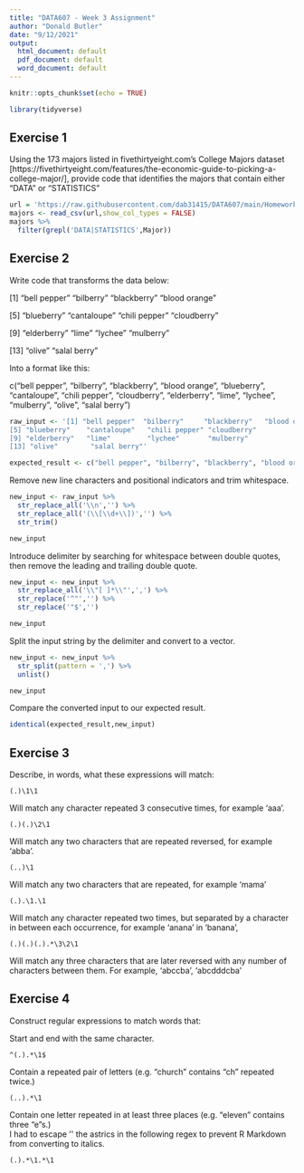 ```yaml
---
title: "DATA607 - Week 3 Assignment"
author: "Donald Butler"
date: "9/12/2021"
output:
  html_document: default
  pdf_document: default
  word_document: default
---
```


```r
knitr::opts_chunk$set(echo = TRUE)
```

```r
library(tidyverse)
```

## Exercise 1

Using the 173 majors listed in fivethirtyeight.com’s College Majors dataset [https://fivethirtyeight.com/features/the-economic-guide-to-picking-a-college-major/], provide code that identifies the majors that contain either "DATA" or "STATISTICS"

```r
url = 'https://raw.githubusercontent.com/dab31415/DATA607/main/Homework/Assignment_3/majors-list.csv'
majors <- read_csv(url,show_col_types = FALSE)
majors %>%
  filter(grepl('DATA|STATISTICS',Major))

```

## Exercise 2

Write code that transforms the data below:

[1] "bell pepper"  "bilberry"     "blackberry"   "blood orange"  

[5] "blueberry"    "cantaloupe"   "chili pepper" "cloudberry"  

[9] "elderberry"   "lime"         "lychee"       "mulberry"    

[13] "olive"        "salal berry"

Into a format like this:

c("bell pepper", "bilberry", "blackberry", "blood orange", "blueberry", "cantaloupe", "chili pepper", "cloudberry", "elderberry", "lime", "lychee", "mulberry", "olive", "salal berry")

```r
raw_input <- '[1] "bell pepper"  "bilberry"     "blackberry"   "blood orange"
[5] "blueberry"    "cantaloupe"   "chili pepper" "cloudberry"  
[9] "elderberry"   "lime"         "lychee"       "mulberry"    
[13] "olive"        "salal berry"'

expected_result <- c("bell pepper", "bilberry", "blackberry", "blood orange", "blueberry", "cantaloupe", "chili pepper", "cloudberry", "elderberry", "lime", "lychee", "mulberry", "olive", "salal berry")

```

Remove new line characters and positional indicators and trim whitespace.

```r
new_input <- raw_input %>%
  str_replace_all('\\n','') %>%
  str_replace_all('(\\[\\d+\\])','') %>%
  str_trim()

new_input
```

Introduce delimiter by searching for whitespace between double quotes, then remove the leading and trailing double quote.

```r
new_input <- new_input %>%
  str_replace_all('\\"[ ]*\\"',',') %>%
  str_replace('^"','') %>%
  str_replace('"$','')

new_input

```
 Split the input string by the delimiter and convert to a vector.

```r
new_input <- new_input %>%
  str_split(pattern = ',') %>%
  unlist()

new_input
```
 
Compare the converted input to our expected result.

```r
identical(expected_result,new_input)
```
## Exercise 3

Describe, in words, what these expressions will match:

```
(.)\1\1  
```
  Will match any character repeated 3 consecutive times, for example 'aaa'.

```
(.)(.)\2\1  
```
  Will match any two characters that are repeated reversed, for example 'abba'.

```
(..)\1  
```
  Will match any two characters that are repeated, for example 'mama'

```
(.).\1.\1  
```
  Will match any character repeated two times, but separated by a character in between each occurrence, for example 'anana' in 'banana',

```
(.)(.)(.).*\3\2\1  
```
  Will match any three characters that are later reversed with any number of characters between them. For example, 'abccba', 'abcdddcba'

## Exercise 4
Construct regular expressions to match words that:

Start and end with the same character.  
```
^(.).*\1$
```

Contain a repeated pair of letters (e.g. "church" contains "ch" repeated twice.)  
```
(..).*\1
```

Contain one letter repeated in at least three places (e.g. "eleven" contains three "e"s.)  
I had to escape '\' the astrics in the following regex to prevent R Markdown from converting to italics.
```
(.).*\1.*\1
```
